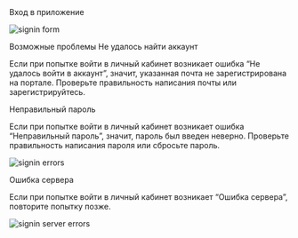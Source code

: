 
<AnchorHeading type="h1" id="signin">
  Вход в приложение
</AnchorHeading>

<Image
  width={368}
  height={516}
  src="/assets/markdown/work-begining/signin-form.png"
  alt="signin form"
/>

<AnchorHeading type="h1" id="errors">
  Возможные проблемы
</AnchorHeading>

<AnchorHeading type="h2" id="username-error">
  Не удалось найти аккаунт
</AnchorHeading>

Если при попытке войти в личный кабинет возникает ошибка “Не удалось войти в аккаунт”, значит,
указанная почта не зарегистрирована на портале. Проверьте правильность написания почты или <Link href="https://app.xieffect.ru/signup">зарегистрируйтесь</Link>.

<AnchorHeading type="h2" id="password-error">
  Неправильный пароль
</AnchorHeading>

Если при попытке войти в личный кабинет возникает ошибка “Неправильный пароль”, значит, пароль был введен неверно.
Проверьте правильность написания пароля или сбросьте пароль.

<Image
  width={368}
  height={516}
  src="/assets/markdown/work-begining/signin-errors.png"
  alt="signin errors"
/>

<AnchorHeading type="h2" id="server-error">
  Ошибка сервера
</AnchorHeading>

Если при попытке войти в личный кабинет возникает “Ошибка сервера”, повторите попытку позже.

<Image
  width={368}
  height={516}
  src="/assets/markdown/work-begining/signin-server-error.png"
  alt="signin server errors"
/>
